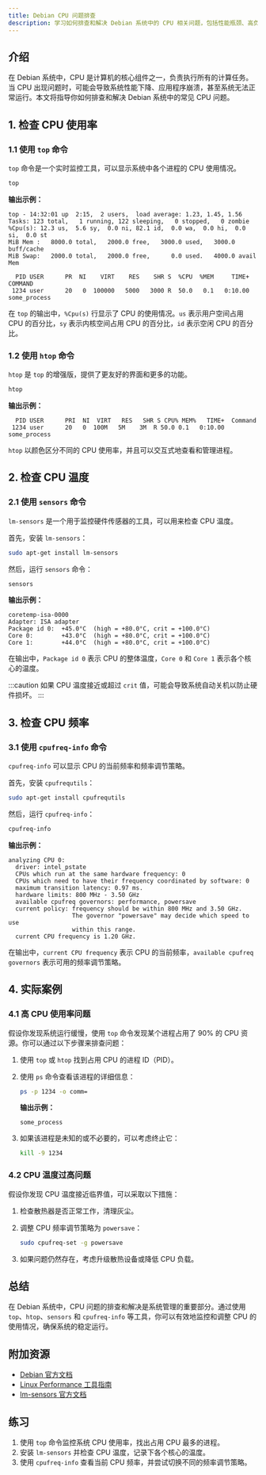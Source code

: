 ```yaml
---
title: Debian CPU 问题排查
description: 学习如何排查和解决 Debian 系统中的 CPU 相关问题，包括性能瓶颈、高负载和温度异常等。
---
```


## 介绍

在 Debian 系统中，CPU 是计算机的核心组件之一，负责执行所有的计算任务。当 CPU 出现问题时，可能会导致系统性能下降、应用程序崩溃，甚至系统无法正常运行。本文将指导你如何排查和解决 Debian 系统中的常见 CPU 问题。

## 1. 检查 CPU 使用率

### 1.1 使用 `top` 命令

`top` 命令是一个实时监控工具，可以显示系统中各个进程的 CPU 使用情况。

```bash
top
```

**输出示例：**

```
top - 14:32:01 up  2:15,  2 users,  load average: 1.23, 1.45, 1.56
Tasks: 123 total,   1 running, 122 sleeping,   0 stopped,   0 zombie
%Cpu(s): 12.3 us,  5.6 sy,  0.0 ni, 82.1 id,  0.0 wa,  0.0 hi,  0.0 si,  0.0 st
MiB Mem :   8000.0 total,   2000.0 free,   3000.0 used,   3000.0 buff/cache
MiB Swap:   2000.0 total,   2000.0 free,      0.0 used.   4000.0 avail Mem

  PID USER      PR  NI    VIRT    RES    SHR S  %CPU  %MEM     TIME+ COMMAND
 1234 user      20   0  100000   5000   3000 R  50.0   0.1   0:10.00 some_process
```

在 `top` 的输出中，`%Cpu(s)` 行显示了 CPU 的使用情况。`us` 表示用户空间占用 CPU 的百分比，`sy` 表示内核空间占用 CPU 的百分比，`id` 表示空闲 CPU 的百分比。

### 1.2 使用 `htop` 命令

`htop` 是 `top` 的增强版，提供了更友好的界面和更多的功能。

```bash
htop
```

**输出示例：**

```
  PID USER      PRI  NI  VIRT   RES   SHR S CPU% MEM%   TIME+  Command
 1234 user      20   0  100M   5M    3M  R 50.0 0.1   0:10.00 some_process
```

`htop` 以颜色区分不同的 CPU 使用率，并且可以交互式地查看和管理进程。

## 2. 检查 CPU 温度

### 2.1 使用 `sensors` 命令

`lm-sensors` 是一个用于监控硬件传感器的工具，可以用来检查 CPU 温度。

首先，安装 `lm-sensors`：

```bash
sudo apt-get install lm-sensors
```

然后，运行 `sensors` 命令：

```bash
sensors
```

**输出示例：**

```
coretemp-isa-0000
Adapter: ISA adapter
Package id 0:  +45.0°C  (high = +80.0°C, crit = +100.0°C)
Core 0:        +43.0°C  (high = +80.0°C, crit = +100.0°C)
Core 1:        +44.0°C  (high = +80.0°C, crit = +100.0°C)
```

在输出中，`Package id 0` 表示 CPU 的整体温度，`Core 0` 和 `Core 1` 表示各个核心的温度。

:::caution
如果 CPU 温度接近或超过 `crit` 值，可能会导致系统自动关机以防止硬件损坏。
:::

## 3. 检查 CPU 频率

### 3.1 使用 `cpufreq-info` 命令

`cpufreq-info` 可以显示 CPU 的当前频率和频率调节策略。

首先，安装 `cpufrequtils`：

```bash
sudo apt-get install cpufrequtils
```

然后，运行 `cpufreq-info`：

```bash
cpufreq-info
```

**输出示例：**

```
analyzing CPU 0:
  driver: intel_pstate
  CPUs which run at the same hardware frequency: 0
  CPUs which need to have their frequency coordinated by software: 0
  maximum transition latency: 0.97 ms.
  hardware limits: 800 MHz - 3.50 GHz
  available cpufreq governors: performance, powersave
  current policy: frequency should be within 800 MHz and 3.50 GHz.
                  The governor "powersave" may decide which speed to use
                  within this range.
  current CPU frequency is 1.20 GHz.
```

在输出中，`current CPU frequency` 表示 CPU 的当前频率，`available cpufreq governors` 表示可用的频率调节策略。

## 4. 实际案例

### 4.1 高 CPU 使用率问题

假设你发现系统运行缓慢，使用 `top` 命令发现某个进程占用了 90% 的 CPU 资源。你可以通过以下步骤来排查问题：

1. 使用 `top` 或 `htop` 找到占用 CPU 的进程 ID（PID）。
2. 使用 `ps` 命令查看该进程的详细信息：

   ```bash
   ps -p 1234 -o comm=
   ```

   **输出示例：**

   ```
   some_process
   ```

3. 如果该进程是未知的或不必要的，可以考虑终止它：

   ```bash
   kill -9 1234
   ```

### 4.2 CPU 温度过高问题

假设你发现 CPU 温度接近临界值，可以采取以下措施：

1. 检查散热器是否正常工作，清理灰尘。
2. 调整 CPU 频率调节策略为 `powersave`：

   ```bash
   sudo cpufreq-set -g powersave
   ```

3. 如果问题仍然存在，考虑升级散热设备或降低 CPU 负载。

## 总结

在 Debian 系统中，CPU 问题的排查和解决是系统管理的重要部分。通过使用 `top`、`htop`、`sensors` 和 `cpufreq-info` 等工具，你可以有效地监控和调整 CPU 的使用情况，确保系统的稳定运行。

## 附加资源

- [Debian 官方文档](https://www.debian.org/doc/)
- [Linux Performance 工具指南](http://www.brendangregg.com/linuxperf.html)
- [lm-sensors 官方文档](https://hwmon.wiki.kernel.org/lm_sensors)

## 练习

1. 使用 `top` 命令监控系统 CPU 使用率，找出占用 CPU 最多的进程。
2. 安装 `lm-sensors` 并检查 CPU 温度，记录下各个核心的温度。
3. 使用 `cpufreq-info` 查看当前 CPU 频率，并尝试切换不同的频率调节策略。
